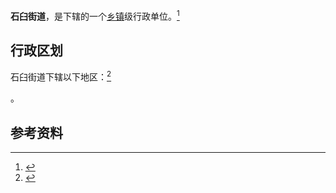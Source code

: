 {{中国乡级行政区
|景观照片文件名 = 
|景观照片描述 = 
|汉语拼音 = 
|其他语言 = 
|其他语言名称 = 
|旧称 = 
|地名出处 = 
|位置图文件名 = 
|位置图描述 = 
|自定义图片= 
|建置时间 = 
|政府驻地 = 
|毗邻 = 
|总面积 = 
|总人口 = 
|总人口年份 = 
|户籍人口 = 
|户籍人口年份 = 
|常住人口 = 
|常住人口年份 = 
|人口密度 = 
|GDP = 
|GDP年份 = 
|邮政编码 = 
|电话区号 = 633
|官方网站 = 
|网站名称 = 
|37/11/02/002/000}}

'''石臼街道'''，是{{PRC admin/fullname|37/11/02/002/000|3}}下辖的一个[[乡镇|乡镇]]级行政单位。<ref>{{PRC admin/ref sgc|{{PRC admin/parent|37/11/02/002/000}}}}</ref>

== 行政区划 ==

石臼街道下辖以下地区：<ref>{{PRC admin/ref sgc|37/11/02/002/000}}</ref>

{{PRC admin/children|37/11/02/002/000}}。

== 参考资料 ==

{{reflist}}

{{行政区划小作品}}
{{PRC admin/navcat|37/11/02/002/000}}